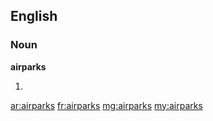 ==English==

===Noun===
'''airparks'''

# {{plural of|airpark}}

[[ar:airparks]]
[[fr:airparks]]
[[mg:airparks]]
[[my:airparks]]